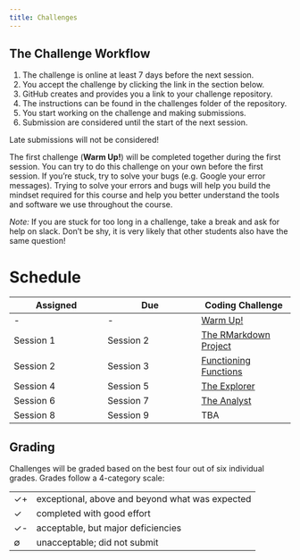 ```yaml
---
title: Challenges
---
```


## The Challenge Workflow

1. The challenge is online at least 7 days before the next session.
2. You accept the challenge by clicking the link in the section below.
3. GitHub creates and provides you a link to your challenge repository.
4. The instructions can be found in the challenges folder of the repository.
5. You start working on the challenge and making submissions.
6. Submission are considered until the start of the next session.

Late submissions will not be considered!

The first challenge (**Warm Up!**) will be completed together during the first session.
You can try to do this challenge on your own before the first session. If you're stuck, try to solve your bugs (e.g. Google your error messages). Trying to solve your errors and bugs will help you build the mindset required for this course and help you better understand the tools and software we use throughout the course.

*Note:* If you are stuck for too long in a challenge, take a break and ask for help on slack. Don't be shy, it is very likely that other students also have the same question!


# Schedule

| Assigned  | Due       | Coding Challenge                                                 |
| -         | -         | -                                                                |
| -         | -         | [Warm Up!](https://classroom.github.com/a/aYJBdg6P)              |
| Session 1 | Session 2 | [The RMarkdown Project](https://classroom.github.com/a/cBKLpsZC) |
| Session 2 | Session 3 | [Functioning Functions](https://classroom.github.com/a/6ConAKQs) |
| Session 4 | Session 5 | [The Explorer](https://classroom.github.com/a/f4bspIRM)          |
| Session 6 | Session 7 | [The Analyst]()                                                  |
| Session 8 | Session 9 | TBA                                                              |

## Grading

Challenges will be graded based on the best four out of six individual grades.
Grades follow a 4-category scale:

---- -------------------------------------------------
✓+   exceptional, above and beyond what was expected
✓    completed with good effort
✓-   acceptable, but major deficiencies
∅    unacceptable; did not submit
---- -------------------------------------------------

